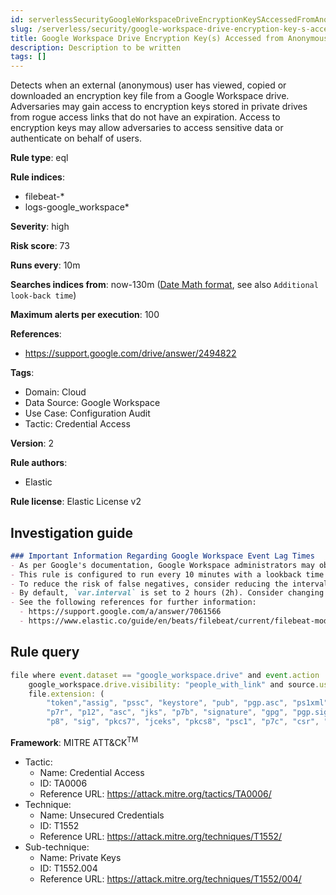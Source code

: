 ```yaml
---
id: serverlessSecurityGoogleWorkspaceDriveEncryptionKeySAccessedFromAnonymousUser
slug: /serverless/security/google-workspace-drive-encryption-key-s-accessed-from-anonymous-user
title: Google Workspace Drive Encryption Key(s) Accessed from Anonymous User
description: Description to be written
tags: []
---
```


<div id="google-workspace-drive-encryption-key-s-accessed-from-anonymous-user"></div>

Detects when an external (anonymous) user has viewed, copied or downloaded an encryption key file from a Google Workspace drive. Adversaries may gain access to encryption keys stored in private drives from rogue access links that do not have an expiration. Access to encryption keys may allow adversaries to access sensitive data or authenticate on behalf of users.

**Rule type**: eql

**Rule indices**: 

* filebeat-*
* logs-google_workspace*

**Severity**: high

**Risk score**: 73

**Runs every**: 10m

**Searches indices from**: now-130m ([Date Math format](((ref))/common-options.html#date-math), see also <DocLink id="serverlessSecurityRulesUiCreate" section="set-the-rules-schedule">`Additional look-back time`</DocLink>)

**Maximum alerts per execution**: 100

**References**: 

* https://support.google.com/drive/answer/2494822

**Tags**: 

* Domain: Cloud
* Data Source: Google Workspace
* Use Case: Configuration Audit
* Tactic: Credential Access

**Version**: 2

**Rule authors**: 

* Elastic

**Rule license**: Elastic License v2

## Investigation guide

```markdown
### Important Information Regarding Google Workspace Event Lag Times
- As per Google's documentation, Google Workspace administrators may observe lag times ranging from minutes up to 3 days between the time of an event's occurrence and the event being visible in the Google Workspace admin/audit logs.
- This rule is configured to run every 10 minutes with a lookback time of 130 minutes.
- To reduce the risk of false negatives, consider reducing the interval that the Google Workspace (formerly G Suite) Filebeat module polls Google's reporting API for new events.
- By default, `var.interval` is set to 2 hours (2h). Consider changing this interval to a lower value, such as 10 minutes (10m).
- See the following references for further information:
  - https://support.google.com/a/answer/7061566
  - https://www.elastic.co/guide/en/beats/filebeat/current/filebeat-module-google_workspace.html
```

## Rule query

```js
file where event.dataset == "google_workspace.drive" and event.action : ("copy", "view", "download") and
    google_workspace.drive.visibility: "people_with_link" and source.user.email == "" and
    file.extension: (
        "token","assig", "pssc", "keystore", "pub", "pgp.asc", "ps1xml", "pem", "gpg.sig", "der", "key",
        "p7r", "p12", "asc", "jks", "p7b", "signature", "gpg", "pgp.sig", "sst", "pgp", "gpgz", "pfx", "crt",
        "p8", "sig", "pkcs7", "jceks", "pkcs8", "psc1", "p7c", "csr", "cer", "spc", "ps2xml")

```

**Framework**: MITRE ATT&CK<sup>TM</sup>

* Tactic:
    * Name: Credential Access
    * ID: TA0006
    * Reference URL: https://attack.mitre.org/tactics/TA0006/
* Technique:
    * Name: Unsecured Credentials
    * ID: T1552
    * Reference URL: https://attack.mitre.org/techniques/T1552/
* Sub-technique:
    * Name: Private Keys
    * ID: T1552.004
    * Reference URL: https://attack.mitre.org/techniques/T1552/004/

